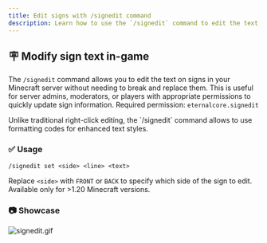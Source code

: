 ```yaml
---
title: Edit signs with /signedit command
description: Learn how to use the `/signedit` command to edit the text on signs in your Minecraft server.
---
```







## 🪧 Modify sign text in-game
The `/signedit` command allows you to edit the text on signs in your Minecraft server without needing to break and replace them.
This is useful for server admins, moderators, or players with appropriate permissions to quickly update sign information.
Required permission: `eternalcore.signedit`

<AlertBox type="tip">
  Unlike traditional right-click editing, the `/signedit` command allows to use formatting codes for enhanced text
  styles.
</AlertBox>

### ✅ Usage

```text
/signedit set <side> <line> <text>
```

Replace `<side>` with `FRONT` or `BACK` to specify which side of the sign to edit. Available only for >1.20 Minecraft versions.

### 📷 Showcase
![signedit.gif](/docs/eternalcore/signedit.gif)
